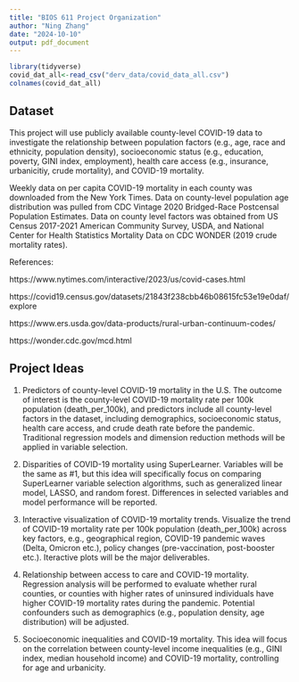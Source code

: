 ```yaml
---
title: "BIOS 611 Project Organization"
author: "Ning Zhang"
date: "2024-10-10"
output: pdf_document
---
```


```r
library(tidyverse)
covid_dat_all<-read_csv("derv_data/covid_data_all.csv")
colnames(covid_dat_all)
```

## Dataset

This project will use publicly available county-level COVID-19 data to investigate the relationship between population factors (e.g., age, race and ethnicity, population density), socioeconomic status (e.g., education, poverty, GINI index, employment), health care access (e.g., insurance, urbanicitiy, crude mortality), and COVID-19 mortality. 

Weekly data on per capita COVID-19 mortality in each county was downloaded from the New York Times. Data on county-level population age distribution was pulled from CDC Vintage 2020 Bridged-Race Postcensal Population Estimates. Data on county level factors was obtained from US Census 2017-2021 American Community Survey, USDA, and National Center for Health Statistics Mortality Data on CDC WONDER (2019 crude mortality rates). 

References:

https://www.nytimes.com/interactive/2023/us/covid-cases.html

https://covid19.census.gov/datasets/21843f238cbb46b08615fc53e19e0daf/explore

https://www.ers.usda.gov/data-products/rural-urban-continuum-codes/

https://wonder.cdc.gov/mcd.html


## Project Ideas

1. Predictors of county-level COVID-19 mortality in the U.S. The outcome of interest is the county-level COVID-19 mortality rate per 100k population (death_per_100k), and predictors include all county-level factors in the dataset, including demographics, socioeconomic status, health care access, and crude death rate before the pandemic. Traditional regression models and dimension reduction methods will be applied in variable selection.

2. Disparities of COVID-19 mortality using SuperLearner. Variables will be the same as #1, but this idea will specifically focus on comparing SuperLearner variable selection algorithms, such as generalized linear model, LASSO, and random forest. Differences in selected variables and model performance will be reported. 

3. Interactive visualization of COVID-19 mortality trends. Visualize the trend of COVID-19 mortality rate per 100k population (death_per_100k) across key factors, e.g., geographical region, COVID-19 pandemic waves (Delta, Omicron etc.), policy changes (pre-vaccination, post-booster etc.). Iteractive plots will be the major deliverables.

4. Relationship between access to care and COVID-19 mortality. Regression analysis will be performed to evaluate whether rural counties, or counties with higher rates of uninsured individuals have higher COVID-19 mortality rates during the pandemic. Potential confounders such as demographics (e.g., population density, age distribution) will be adjusted.

5. Socioeconomic inequalities and COVID-19 mortality. This idea will focus on the correlation between county-level income inequalities (e.g., GINI index, median household income) and COVID-19 mortality, controlling for age and urbanicity.







